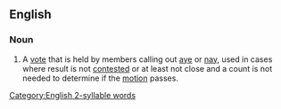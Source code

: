 ==English==

===Noun===
{{en-noun}}

# A [[vote]] that is held by members calling out [[aye]] or [[nay]], used in cases where result is not [[contested]] or at least not close and a count is not needed to determine if the [[motion]] passes.

[[Category:English 2-syllable words]]